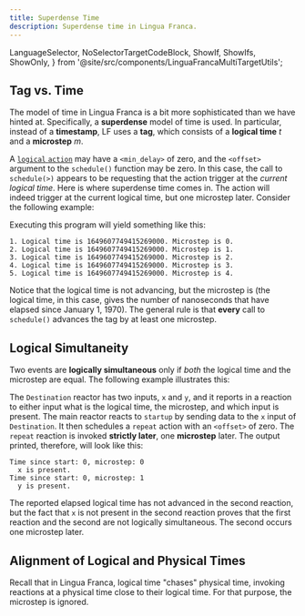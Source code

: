 ```yaml
---
title: Superdense Time
description: Superdense time in Lingua Franca.
---
```


  LanguageSelector,
  NoSelectorTargetCodeBlock,
  ShowIf, ShowIfs, ShowOnly,
} from '@site/src/components/LinguaFrancaMultiTargetUtils';

<LanguageSelector c cpp py rs ts />

## Tag vs. Time

The model of time in Lingua Franca is a bit more sophisticated than we have hinted at. Specifically, a **superdense** model of time is used. In particular, instead of a **timestamp**, LF uses a **tag**, which consists of a **logical time** _t_ and a **microstep** _m_.

A [`logical` `action`](<../writing-reactors/Actions.mdx#logical-actions>) may have a `<min_delay>` of zero, and the `<offset>` argument to the `schedule()` function may be zero. In this case, the call to `schedule(>)` appears to be requesting that the action trigger at the _current logical time_. Here is where superdense time comes in. The action will indeed trigger at the current logical time, but one microstep later. Consider the following example:


<NoSelectorTargetCodeBlock c={C_Microsteps} cpp={Cpp_Microsteps} py={Py_Microsteps} rs={Rs_Microsteps} ts={TS_Microsteps} lf />


<MicrostepsSVG title="Lingua Franca diagram: Microsteps" role="img" width="150" />

Executing this program will yield something like this:

```
1. Logical time is 1649607749415269000. Microstep is 0.
2. Logical time is 1649607749415269000. Microstep is 1.
3. Logical time is 1649607749415269000. Microstep is 2.
4. Logical time is 1649607749415269000. Microstep is 3.
5. Logical time is 1649607749415269000. Microstep is 4.
```

Notice that the logical time is not advancing, but the microstep is (the logical time, in this case, gives the number of nanoseconds that have elapsed since January 1, 1970). The general rule is that **every** call to `schedule()` advances the tag by at least one microstep.

## Logical Simultaneity

Two events are **logically simultaneous** only if _both_ the logical time and the microstep are equal. The following example illustrates this:


<NoSelectorTargetCodeBlock c={C_Simultaneous} cpp={Cpp_Simultaneous} py={Py_Simultaneous} rs={Rs_Simultaneous} ts={TS_Simultaneous} lf />


<SimultaneousSVG title="Lingua Franca diagram: Simultaneous" role="img" width="400" />

The `Destination` reactor has two inputs, `x` and `y`, and it reports in a reaction to either input what is the logical time, the microstep, and which input is present. The main reactor reacts to `startup` by sending data to the `x` input of `Destination`. It then schedules a `repeat` action with an `<offset>` of zero. The `repeat` reaction is invoked **strictly later**, one **microstep** later. The output printed, therefore, will look like this:

```
Time since start: 0, microstep: 0
  x is present.
Time since start: 0, microstep: 1
  y is present.
```

The reported elapsed logical time has not advanced in the second reaction, but the fact that `x` is not present in the second reaction proves that the first reaction and the second are not logically simultaneous. The second occurs one microstep later.

## Alignment of Logical and Physical Times

Recall that in Lingua Franca, logical time "chases" physical time, invoking reactions at a physical time close to their logical time. For that purpose, the microstep is ignored.
